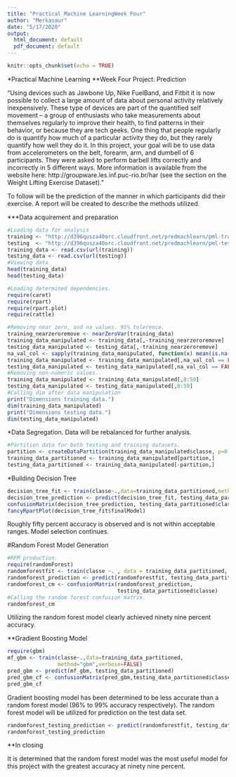 ```yaml
---
title: "Practical Machine LearningWeek Four"
author: "Merkasaur"
date: "5/17/2020"
output:
  html_document: default
  pdf_document: default
---
```


```r
knitr::opts_chunk$set(echo = TRUE)
```
*Practical Machine Learning
**Week Four Project: Prediction

"Using devices such as Jawbone Up, Nike FuelBand, and Fitbit it is now possible to collect a large amount of data about personal activity relatively inexpensively. These type of devices are part of the quantified self movement – a group of enthusiasts who take measurements about themselves regularly to improve their health, to find patterns in their behavior, or because they are tech geeks. One thing that people regularly do is quantify how much of a particular activity they do, but they rarely quantify how well they do it. In this project, your goal will be to use data from accelerometers on the belt, forearm, arm, and dumbell of 6 participants. They were asked to perform barbell lifts correctly and incorrectly in 5 different ways. More information is available from the website here: http://groupware.les.inf.puc-rio.br/har (see the section on the Weight Lifting Exercise Dataset)."

To follow will be the prediction of the manner in which participants did their exercise. A report will be created to describe the methods utilized. 

***Data acquirement and preparation

```r
#Loading data for analysis
training <- "http://d396qusza40orc.cloudfront.net/predmachlearn/pml-training.csv"
testing  <- "http://d396qusza40orc.cloudfront.net/predmachlearn/pml-testing.csv"
training_data <- read.csv(url(training))
testing_data <- read.csv(url(testing))
#Viewing data
head(training_data)
head(testing_data)

```

```r
#Loading determined dependencies.
require(caret)
require(rpart)
require(rpart.plot)
require(rattle)
```
```r
#Removing near zero, and na values. 95% tolerence.
training_nearzeroremove <- nearZeroVar(training_data)
training_data_manipulated <- training_data[,-training_nearzeroremove]
testing_data_manipulated <- testing_data[,-training_nearzeroremove]
na_val_col <- sapply(training_data_manipulated, function(x) mean(is.na(x))) > 0.95
training_data_manipulated <- training_data_manipulated[,na_val_col == FALSE]
testing_data_manipulated <- testing_data_manipulated[,na_val_col == FALSE]
#Removing non-numeric values.
training_data_manipulated <- training_data_manipulated[,8:59]
testing_data_manipulated <- testing_data_manipulated[,8:59]
#Calling dim after data manipulation
print("Dimensions training data.")
dim(training_data_manipulated)
print("Dimensions testing data.")
dim(testing_data_manipulated)
```

*Data Segregation. 
Data will be rebalanced for further analysis.
```r
#Partition data for both testing and training datasets.
partition <- createDataPartition(training_data_manipulated$classe, p=0.6, list=FALSE)
training_data_partitioned <- training_data_manipulated[partition,]
testing_data_partitioned <- training_data_manipulated[-partition,]
```
*Building Decision Tree
```r
decision_tree_fit <- train(classe~.,data=training_data_partitioned,method="rpart")
decision_tree_prediction <- predict(decision_tree_fit, testing_data_partitioned)
confusionMatrix(decision_tree_prediction, testing_data_partitioned$classe)
fancyRpartPlot(decision_tree_fit$finalModel)
```
Roughly fifty percent accuracy is observed and is not within acceptable ranges. Model selection continues.

#Random Forest Model Generation
```r
#RFM production.
require(randomForest)
randomforestfit <- train(classe ~. , data = training_data_partitioned, method = "rf", ntree = 100)
randomforest_prediction <- predict(randomforestfit, testing_data_partitioned)
randomforest_cm <- confusionMatrix(randomforest_prediction,
                                   testing_data_partitioned$classe)
#Calling the random forest confusion matrix.
randomforest_cm
```
Utilizing the random forest model clearly achieved ninety nine percent accuracy.


**Gradient Boosting Model
```r
require(gbm)
mf_gbm <- train(classe~.,data=training_data_partitioned,
                method="gbm",verbose=FALSE)
pred_gbm <- predict(mf_gbm, testing_data_partitioned)
pred_gbm_cf <- confusionMatrix(pred_gbm,testing_data_partitioned$classe)
pred_gbm_cf
```

Gradient boosting model has been determined to be less accurate than a random forest model (96% to 99% accuracy respectively). The random forest model will be utilized for prediction on the test data set. 
```r
randomforest_testing_prediction <- predict(randomforestfit, testing_data_manipulated)
randomforest_testing_prediction
```
**In closing

It is determined that the random forest model was the most useful model for this project with the greatest accuracy at ninety nine percent. 
